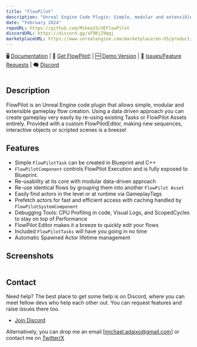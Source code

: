 ```yaml
---
title: "FlowPilot"
description: "Unreal Engine Code Plugin: Simple, modular and extensible gameplay system that allows fast data-driven gameplay flow creation."
date: "February 2024"
repoURL: https://github.com/Mikea15/UEFlowPilot
discordURL: https://discord.gg/sF9KjZ9qqj
marketplaceURL: https://www.unrealengine.com/marketplace/en-US/product/88621a7957c0435991e5d0ce327e9f68
---
```


🖥️ [Documentation](http://www.flowpilot.dev)
| 🏪 [Get FlowPilot!](https://www.unrealengine.com/marketplace/en-US/product/88621a7957c0435991e5d0ce327e9f68)
| 🆓 [Demo Version](https://mikea15.itch.io/flowpilot-ue-plugin)
| 🐛 [Issues/Feature Requests](https://github.com/Mikea15/UEFlowPilot/issues)
| 🗨️ [Discord](https://discord.gg/sF9KjZ9qqj)

<div class="mx-auto size-40 rounded-lg shadow-md shadow-black/50 m-1 overflow-hidden"><img src="/flowpilot/fp-icon.jpg" alt="" /></div>

## Description

FlowPilot is an Unreal Engine code plugin that allows simple, modular and extensible gameplay flow creation. 
Using a data driven approach you can create gameplay very easily by re-using existing Tasks or FlowPilot Assets entirely. 
Provided with a custom FlowPilotEditor, making new sequences, interactive objects or scripted scenes is a breeze!

## Features

- Simple `FlowPilotTask` can be created in Blueprint and C++
- `FlowPilotComponent` controls FlowPilot Execution and is fully exposed to Blueprint.
- Re-usability at its core with modular data-driven approach
- Re-use identical flows by grouping them into another `FlowPilot Asset`
- Easily find actors in the level or at runtime via GameplayTags
- Prefetch actors for fast and efficient access with caching handled by `FlowPilotSystemComponent`
- Debugging Tools: CPU Profiling in code, Visual Logs, and ScopedCycles to stay on top of Performance
- FlowPilot Editor makes it a breeze to quickly edit your flows
- Included `FlowPilotTasks` will have you going in no time
- Automatic Spawned Actor lifetime management

## Screenshots

<div class="grid grid-flow-row-dense grid-cols-2 grid-rows-3 ...">
  <div class="rounded-lg shadow-md shadow-black/50 m-1 overflow-hidden"><a href="/flowpilot/fps1.jpg"><img src="/flowpilot/fps1.jpg" alt="" /></a></div>
  <div class="rounded-lg shadow-md shadow-black/50 m-1 overflow-hidden"><a href="/flowpilot/fps2.jpg"><img src="/flowpilot/fps2.jpg" alt="" /></a></div>
  <div class="rounded-lg shadow-md shadow-black/50 m-1 overflow-hidden"><a href="/flowpilot/fps3.jpg"><img src="/flowpilot/fps3.jpg" alt="" /></a></div>
  <div class="rounded-lg shadow-md shadow-black/50 m-1 overflow-hidden"><a href="/flowpilot/fps4.jpg"><img src="/flowpilot/fps4.jpg" alt="" /></a></div>
  <div class="rounded-lg shadow-md shadow-black/50 m-1 overflow-hidden"><a href="/flowpilot/fps5.jpg"><img src="/flowpilot/fps5.jpg" alt="" /></a></div>
  <div class="rounded-lg shadow-md shadow-black/50 m-1 overflow-hidden"><a href="/flowpilot/fps6.jpg"><img src="/flowpilot/fps6.jpg" alt="" /></a></div>
  <div class="rounded-lg shadow-md shadow-black/50 m-1 overflow-hidden"><a href="/flowpilot/fps7.jpg"><img src="/flowpilot/fps7.jpg" alt="" /></a></div>
</div>

## Contact

Need help? The best place to get some help is on Discord, where you can meet fellow devs who help each other out.
You can request features and raise issues there too.
- [Join Discord](https://discord.gg/sF9KjZ9qqj)

Alternatively, you can drop me an email [michael.adaixo@gmail.com] or contact me on [Twitter/X](http://www.x.com/michaeladaixo)

